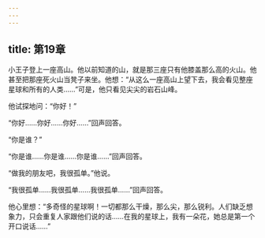 ```yaml
---
---
---
```

title: 第19章
---

小王子登上一座高山。他以前知道的山，就是那三座只有他膝盖那么高的火山。他甚至把那座死火山当凳子来坐。他想：“从这么一座高山上望下去，我会看见整座星球和所有的人类……”可是，他只看见尖尖的岩石山峰。

他试探地问：“你好！”

“你好……你好……你好……”回声回答。

“你是谁？”

“你是谁……你是谁……你是谁……”回声回答。

“做我的朋友吧，我很孤单。”他说。

“我很孤单……我很孤单……我很孤单……”回声回答。

他心里想：“多奇怪的星球啊！一切都那么干燥，那么尖，那么锐利。人们缺乏想象力，只会重复人家跟他们说的话……在我的星球上，我有一朵花，她总是第一个开口说话……”